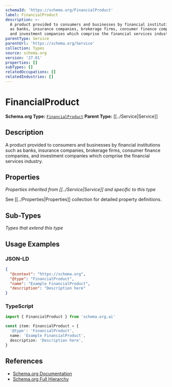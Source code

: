 ```yaml
---
schemaId: 'https://schema.org/FinancialProduct'
label: FinancialProduct
description: >-
  A product provided to consumers and businesses by financial institutions such
  as banks, insurance companies, brokerage firms, consumer finance companies,
  and investment companies which comprise the financial services industry.
parentType: Service
parentUrl: 'https://schema.org/Service'
collection: Types
source: schema.org
version: '27.01'
properties: []
subTypes: []
relatedOccupations: []
relatedIndustries: []
---
```

# FinancialProduct

**Schema.org Type:** [`FinancialProduct`](https://schema.org/FinancialProduct)
**Parent Type:** [[../Service|Service]]

## Description

A product provided to consumers and businesses by financial institutions such as banks, insurance companies, brokerage firms, consumer finance companies, and investment companies which comprise the financial services industry.

## Properties

*Properties inherited from [[../Service|Service]] and specific to this type*

See [[../Properties|Properties]] collection for detailed property definitions.

## Sub-Types

*Types that extend this type*

## Usage Examples

### JSON-LD

```json
{
  "@context": "https://schema.org",
  "@type": "FinancialProduct",
  "name": "Example FinancialProduct",
  "description": "Description here"
}
```

### TypeScript

```typescript
import { FinancialProduct } from 'schema.org.ai'

const item: FinancialProduct = {
  '@type': 'FinancialProduct',
  name: 'Example FinancialProduct',
  description: 'Description here',
}
```

## References

- [Schema.org Documentation](https://schema.org/FinancialProduct)
- [Schema.org Full Hierarchy](https://schema.org/docs/full.html)
